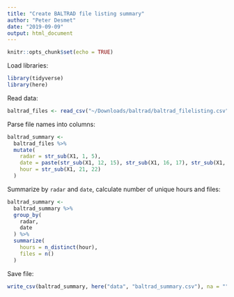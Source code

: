 ```yaml
---
title: "Create BALTRAD file listing summary"
author: "Peter Desmet"
date: "2019-09-09"
output: html_document
---
```


```r
knitr::opts_chunk$set(echo = TRUE)
```

Load libraries:

```r
library(tidyverse)
library(here)
```

Read data:

```r
baltrad_files <- read_csv("~/Downloads/baltrad/baltrad_filelisting.csv", col_names = FALSE)
```

Parse file names into columns:

```r
baltrad_summary <-
  baltrad_files %>%
  mutate(
    radar = str_sub(X1, 1, 5),
    date = paste(str_sub(X1, 12, 15), str_sub(X1, 16, 17), str_sub(X1, 18, 19), sep = "-"),
    hour = str_sub(X1, 21, 22)
  )
```

Summarize by `radar` and `date`, calculate number of unique hours and files:

```r
baltrad_summary <-
  baltrad_summary %>%
  group_by(
    radar,
    date
  ) %>%
  summarize(
    hours = n_distinct(hour),
    files = n()
  )
```

Save file:

```r
write_csv(baltrad_summary, here("data", "baltrad_summary.csv"), na = "")
```
